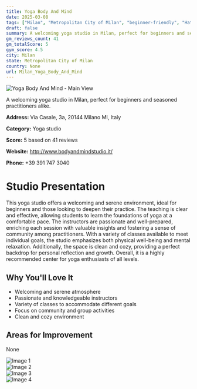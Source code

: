 ```yaml
---
title: Yoga Body And Mind
date: 2025-03-08
tags: ["Milan", "Metropolitan City of Milan", "beginner-friendly", "Hatha", "Vinyasa", "welcoming", "cozy", "Milan"]  
draft: false
summary: A welcoming yoga studio in Milan, perfect for beginners and seasoned practitioners alike.
gm_reviews_count: 41
gm_totalScore: 5
gym_score: 4.5
city: Milan
state: Metropolitan City of Milan
country: None
url: Milan_Yoga_Body_And_Mind
---
```


<div className="aspect-[16/9] relative my-8">
  <img 
    src="https://lh5.googleusercontent.com/p/AF1QipNri8xOicCnT2p8J3tV8TGktdYdsGs7-pSBrVd7=w1920-h1080-k-no"
    alt="Yoga Body And Mind - Main View"
    className="object-cover absolute inset-0 w-full h-full rounded-lg"
  />
</div>

A welcoming yoga studio in Milan, perfect for beginners and seasoned practitioners alike.

**Address:** Via Casale, 3a, 20144 Milano MI, Italy

**Category:** Yoga studio

**Score:** 5 based on 41 reviews

**Website:** http://www.bodyandmindstudio.it/

**Phone:** +39 391 747 3040

# Studio Presentation

This yoga studio offers a welcoming and serene environment, ideal for beginners and those looking to deepen their practice. The teaching is clear and effective, allowing students to learn the foundations of yoga at a comfortable pace. The instructors are passionate and well-prepared, enriching each session with valuable insights and fostering a sense of community among practitioners. With a variety of classes available to meet individual goals, the studio emphasizes both physical well-being and mental relaxation. Additionally, the space is clean and cozy, providing a perfect backdrop for personal reflection and growth. Overall, it is a highly recommended center for yoga enthusiasts of all levels.



## Why You'll Love It

- Welcoming and serene atmosphere
- Passionate and knowledgeable instructors
- Variety of classes to accommodate different goals
- Focus on community and group activities
- Clean and cozy environment

## Areas for Improvement

None

<div className="grid grid-cols-1 xl:grid-cols-2 gap-4 my-8">
<div className="aspect-[4/3] relative"><img src="https://lh3.googleusercontent.com/p/AF1QipMpyt42F0jqS58O1EEiuePY9y7Onzrcv_kQ28LF=w1920-h1080-k-no" alt="Image 1" className="object-cover absolute inset-0 w-full h-full rounded-lg" /></div>
<div className="aspect-[4/3] relative"><img src="https://lh5.googleusercontent.com/p/AF1QipOf8k7s_wxUuFODJc3tApyR3q1G6b6Du-watafm=w1920-h1080-k-no" alt="Image 2" className="object-cover absolute inset-0 w-full h-full rounded-lg" /></div>
<div className="aspect-[4/3] relative"><img src="https://lh5.googleusercontent.com/p/AF1QipNAlDsQwbvUYrKbiQ5Ue4S_LmitCUG3w0lesYcE=w1920-h1080-k-no" alt="Image 3" className="object-cover absolute inset-0 w-full h-full rounded-lg" /></div>
<div className="aspect-[4/3] relative"><img src="https://lh5.googleusercontent.com/p/AF1QipOpmV11VPZmLFaWMzhPcMQhPs11XMJhNkRlsRYU=w1920-h1080-k-no" alt="Image 4" className="object-cover absolute inset-0 w-full h-full rounded-lg" /></div>
</div>